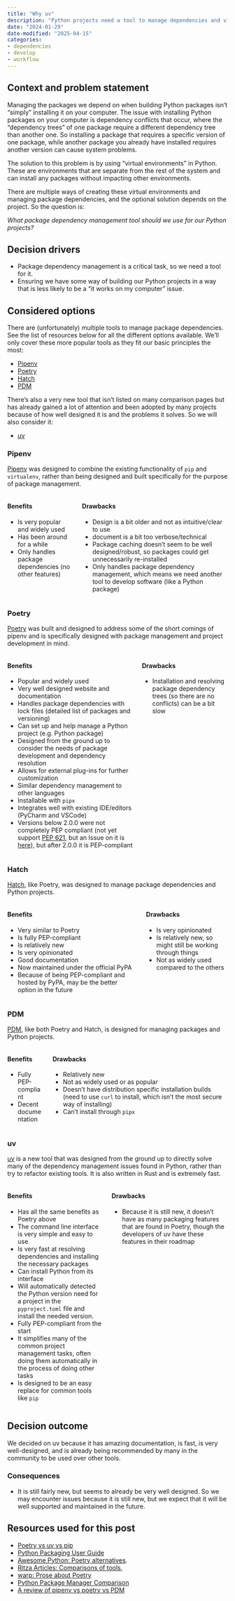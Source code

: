 ```yaml
---
title: "Why uv"
description: "Python projects need a tool to manage dependencies and virtual environments. This post describes our reasons for using uv for those tasks."
date: "2024-01-29"
date-modified: "2025-04-15"
categories:
- dependencies
- develop
- workflow
---
```


## Context and problem statement

Managing the packages we depend on when building Python packages isn't
"simply" installing it on your computer. The issue with installing
Python packages on your computer is dependency conflicts that occur,
where the "dependency trees" of one package require a different
dependency tree than another one. So installing a package that requires
a specific version of one package, while another package you already
have installed requires another version can cause system problems.

The solution to this problem is by using "virtual environments" in
Python. These are environments that are separate from the rest of the
system and can install any packages without impacting other
environments.

There are multiple ways of creating these virtual environments and
managing package dependencies, and the optional solution depends on the
project. So the question is:

*What package dependency management tool should we use for our Python
projects?*

## Decision drivers

-   Package dependency management is a critical task, so we need a tool
    for it.
-   Ensuring we have some way of building our Python projects in a way
    that is less likely to be a "it works on my computer" issue.

## Considered options

There are (unfortunately) multiple tools to manage package dependencies.
See the list of resources below for all the different options available.
We'll only cover these more popular tools as they fit our basic
principles the most:

-   [Pipenv](https://pipenv.pypa.io/en/latest/index.html)
-   [Poetry](https://python-poetry.org/)
-   [Hatch](https://hatch.pypa.io/latest/version/)
-   [PDM](https://pdm-project.org/latest/usage/dependency/)

There's also a very new tool that isn't listed on many comparison pages
but has already gained a lot of attention and been adopted by many
projects because of how well designed it is and the problems it solves.
So we will also consider it:

-   [uv](https://docs.astral.sh/uv/)

### Pipenv

[Pipenv](https://pipenv.pypa.io/en/latest/index.html) was designed to
combine the existing functionality of `pip` and `virtualenv`, rather
than being designed and built specifically for the purpose of package
management.

::::: columns
::: column
#### Benefits

-   Is very popular and widely used
-   Has been around for a while
-   Only handles package dependencies (no other features)
:::

::: column
#### Drawbacks

-   Design is a bit older and not as intuitive/clear to use
-   document is a bit too verbose/technical
-   Package caching doesn't seem to be well designed/robust, so packages
    could get unnecessarily re-installed
-   Only handles package dependency management, which means we need
    another tool to develop software (like a Python package)
:::
:::::

### Poetry

[Poetry](https://python-poetry.org/) was built and designed to address
some of the short comings of pipenv and is specifically designed with
package management and project development in mind.

::::: columns
::: column
#### Benefits

-   Popular and widely used
-   Very well designed website and documentation
-   Handles package dependencies with lock files (detailed list of
    packages and versioning)
-   Can set up and help manage a Python project (e.g. Python package)
-   Designed from the ground up to consider the needs of package
    development and dependency resolution
-   Allows for external plug-ins for further customization
-   Similar dependency management to other languages
-   Installable with `pipx`
-   Integrates well with existing IDE/editors (PyCharm and VSCode)
-   Versions below 2.0.0 were not completely PEP compliant (not yet
    support [PEP 621](https://peps.python.org/pep-0621/), but an Issue
    on it is [here](https://github.com/python-poetry/roadmap/issues/3)),
    but after 2.0.0 it is PEP-compliant
:::

::: column
#### Drawbacks

-   Installation and resolving package dependency trees (so there are no
    conflicts) can be a bit slow
:::
:::::

### Hatch

[Hatch](https://hatch.pypa.io/latest/version/), like Poetry, was
designed to manage package dependencies and Python projects.

::::: columns
::: column
#### Benefits

-   Very similar to Poetry
-   Is fully PEP-compliant
-   Is relatively new
-   Is very opinionated
-   Good documentation
-   Now maintained under the official PyPA
-   Because of being PEP-compliant and hosted by PyPA, may be the better
    option in the future
:::

::: column
#### Drawbacks

-   Is very opinionated
-   Is relatively new, so might still be working through things
-   Not as widely used compared to the others
:::
:::::

### PDM

[PDM](https://pdm-project.org/latest/usage/dependency/), like both
Poetry and Hatch, is designed for managing packages and Python projects.

::::: columns
::: column
#### Benefits

-   Fully PEP-compliant
-   Decent documentation
:::

::: column
#### Drawbacks

-   Relatively new
-   Not as widely used or as popular
-   Doesn't have distribution specific installation builds (need to use
    `curl` to install, which isn't the most secure way of installing)
-   Can't install through `pipx`
:::
:::::

### uv

[uv](https://docs.astral.sh/uv/) is a new tool that was designed from
the ground up to directly solve many of the dependency management issues
found in Python, rather than try to refactor existing tools. It is also
written in Rust and is extremely fast.

::::: columns
::: column
#### Benefits

-   Has all the same benefits as Poetry above
-   The command line interface is very simple and easy to use
-   Is very fast at resolving dependencies and installing the necessary
    packages
-   Can install Python from its interface
-   Will automatically detected the Python version need for a project in
    the `pyproject.toml` file and install the needed version.
-   Fully PEP-compliant from the start
-   It simplifies many of the common project management tasks, often
    doing them automatically in the process of doing other tasks
-   Is designed to be an easy replace for common tools like `pip`
:::

::: column
#### Drawbacks

-   Because it is still new, it doesn't have as many packaging features
    that are found in Poetry, though the developers of uv have these
    features in their roadmap
:::
:::::

## Decision outcome

We decided on uv because it has amazing documentation, is fast, is very
well-designed, and is already being recommended by many in the community
to be used over other tools.

### Consequences

-   It is still fairly new, but seems to already be very well designed.
    So we may encounter issues because it is still new, but we expect
    that it will be well supported and maintained in the future.

## Resources used for this post

-   [Poetry vs uv vs
    pip](https://envelope.dev/blog/poetry-vs-uv-vs-pip-choosing-the-right-package-installer)
-   [Python Packaging User
    Guide](https://packaging.python.org/en/latest/tutorials/managing-dependencies/#other-tools-for-application-dependency-management)
-   [Awesome Python: Poetry
    alternatives](https://python.libhunt.com/poetry-alternatives).
-   [Ritza Articles: Comparisons of
    tools](https://ritza.co/articles/gen-articles/pipenv-vs-virtualenv-vs-poetry-vs-pyenv-vs-pip/),
-   [warp: Prose about
    Poetry](https://www.warp.dev/blog/prose-about-poetry)
-   [Python Package Manager
    Comparison](https://dev.to/adamghill/python-package-manager-comparison-1g98)
-   [A review of pipenv vs poetry vs
    PDM](https://dev.to/frostming/a-review-pipenv-vs-poetry-vs-pdm-39b4)
